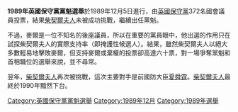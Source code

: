 {{Infobox Election
|election_name      = 1989年英國保守黨黨魁選舉
|country            = United Kingdom
|type               = presidential
|ongoing            = no
|party              = no
|previous_election  = 1975年英國保守黨黨魁選舉
|previous_year      = 1975年
|next_election      = 1990年英國保守黨黨魁選舉
|next_year          = 1990年
|election_date      = 1989年12月5日
|image1             = [[File:Margaret_Thatcher_(1983).jpg|120px]]
|colour1            = 
|nominee1           = [[柴契爾夫人|柴契爾夫人]]
|party1             = 英國保守黨
|popular_vote1      = 314
|percentage1        = 84.0%
|image2             = [[File:Anthony_Meyer.jpg|120px]]
|colour2            = 
|nominee2           = [[安東尼·麥爾|安東尼·麥爾]]
|party2             = 英國保守黨
|popular_vote2      = 33
|percentage2        = 8.8%
|title              = 黨魁
|before_election    = [[柴契爾夫人|柴契爾夫人]]
|after_election     = [[柴契爾夫人|柴契爾夫人]]
}}
'''1989年英國保守黨黨魁選舉'''於1989年12月5日進行，由[[英國保守黨|英國保守黨]]372名國會議員投票，結果[[柴契爾夫人|柴契爾夫人]]未被成功挑戰，繼續出任黨魁。

不過，麥爾是一位不知名的後座議員，所以在重要的黨員眼中，他出選的作用只在試探柴契爾夫人的實際支持率（即掩護性候選人）。結果，雖然柴契爾夫人以絕大多數輕易地擊敗麥爾，但支持麥爾或棄權的投票卻高達六十票，對一場爭奪黨魁和首相職位的選舉來說，並不尋常。

翌年，[[柴契爾夫人|柴契爾夫人]]再次被挑戰，這次主要對手是前國防大臣[[夏舜霆|夏舜霆]]。[[柴契爾夫人|柴契爾夫人]]最終於1990年黯然下台。

[[Category:英國保守黨黨魁選舉|Category:英國保守黨黨魁選舉]]
[[Category:1989年12月|Category:1989年12月]]
[[Category:1989年選舉|Category:1989年選舉]]